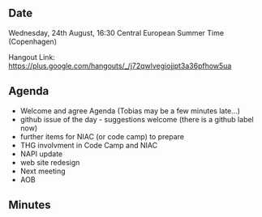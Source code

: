 ==Date==

Wednesday, 24th August, 16:30 Central European Summer Time (Copenhagen)

Hangout Link: https://plus.google.com/hangouts/_/j72qwlvegiojjpt3a36pfhow5ua

==Agenda==

* Welcome and agree Agenda (Tobias may be a few minutes late...)
* github issue of the day - suggestions welcome (there is a github label now)
* further items for NIAC (or code camp) to prepare
* THG involvment in Code Camp and NIAC
* NAPI update
* web site redesign
* Next meeting
* AOB

==Minutes==
